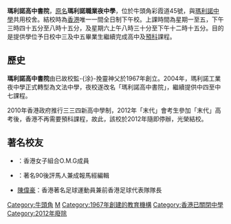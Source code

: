 {{Infobox_School | name = 瑪利諾高中書院
| established=1967年
| type=私立中學<br>（教學語言：[[中文|中文]]）
| principal = 林宗柏<br>校監：譚建平神父
| free_label = 宗教
| free_text = [[天主教|天主教]]
| location = [[香港|香港]][[九龍|九龍]][[牛頭角|牛頭角]][[彩霞道|彩霞道]]45號
| website =
}}
'''瑪利諾高中書院'''，[[原名|原名]]'''瑪利諾職業夜中學'''，位於牛頭角彩霞道45號，與[[瑪利諾中學|瑪利諾中學]]共用校舍。結校時為[[香港|香港]]唯一一間全日制下午校。上課時間為星期一至五，下午三時四十五分至八時十五分，及星期六上午八時三十分至下午十二時十五分。目的是提供學位予日校中三及中五畢業生繼續完成高中及[[預科|預科]]課程。

==歷史==
'''瑪利諾高中書院'''由已故校監-{涂}-挽靈神父於1967年創立。2004年，瑪利諾工業夜中學正式轉型為文法中學，夜校遂改名「瑪利諾高中書院」，繼續提供中四至中七課程。

2010年香港政府推行三三四新高中學制，2012年「末代」會考生參加「末代」高考後，香港不再需要預科課程，故此，該校於2012年隨即停辦，光榮結校。

==著名校友==
* {{link-yue|黃芊詠|黃芊詠}}：香港女子組合O.M.G成員
* {{link-yue|李家健|李家健}}：著名90後評馬人兼成報馬經編輯
* [[陳偉豪|陳偉豪]]：香港著名足球運動員兼前香港足球代表隊隊長

{{香港教育小作品}}
[[Category:牛頭角|Category:牛頭角]]
[[Category:觀塘區中學|M]]
[[Category:1967年創建的教育機構|Category:1967年創建的教育機構]]
[[Category:香港已關閉中學|Category:香港已關閉中學]]
[[Category:2012年廢除|Category:2012年廢除]]